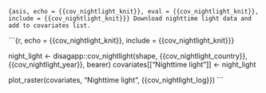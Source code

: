 ```{asis, echo = {{cov_nightlight_knit}}, eval = {{cov_nightlight_knit}}, include = {{cov_nightlight_knit}}}
Download nighttime light data and add to covariates list. 
```

```{r, echo = {{cov_nightlight_knit}}, include = {{cov_nightlight_knit}}}

night_light <- disagapp::cov_nightlight(shape, {{cov_nightlight_country}}, {{cov_nightlight_year}}, bearer)
covariates[["Nighttime light"]] <- night_light 

plot_raster(covariates, "Nighttime light", {{cov_nightlight_log}})
```
